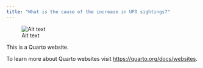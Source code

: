 ```yaml
---
title: "What is the cause of the increase in UFO sightings?"
---
```


![Alt text](../../../../../../c:/NoterDTU/6_semester/Socialdataprojekt2/s224394two.github.io/dummybilleder/times.png)

This is a Quarto website.

To learn more about Quarto websites visit <https://quarto.org/docs/websites>.
